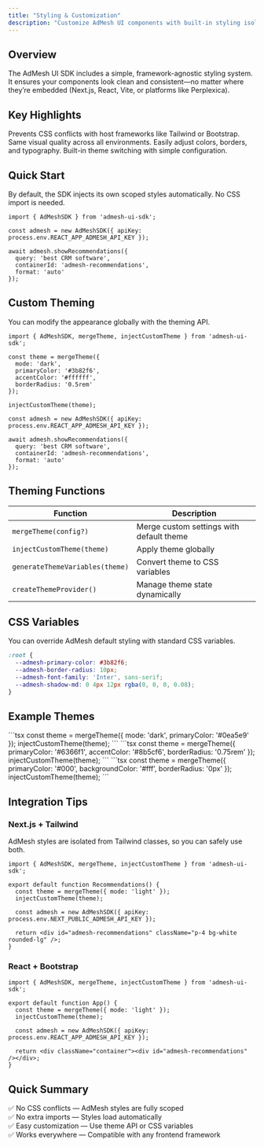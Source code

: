 ```yaml
---
title: "Styling & Customization"
description: "Customize AdMesh UI components with built-in styling isolation and theming options."
---
```


## Overview

The AdMesh UI SDK includes a simple, framework-agnostic styling system. It ensures your components look clean and consistent—no matter where they’re embedded (Next.js, React, Vite, or platforms like Perplexica).

## Key Highlights

<CardGroup cols={2}>
  <Card title="Style Isolation" icon="shield">
    Prevents CSS conflicts with host frameworks like Tailwind or Bootstrap.
  </Card>
  <Card title="Consistent Look" icon="layout">
    Same visual quality across all environments.
  </Card>
  <Card title="Custom Themes" icon="palette">
    Easily adjust colors, borders, and typography.
  </Card>
  <Card title="Light & Dark Modes" icon="sun">
    Built-in theme switching with simple configuration.
  </Card>
</CardGroup>

## Quick Start

By default, the SDK injects its own scoped styles automatically. No CSS import is needed.

```tsx
import { AdMeshSDK } from 'admesh-ui-sdk';

const admesh = new AdMeshSDK({ apiKey: process.env.REACT_APP_ADMESH_API_KEY });

await admesh.showRecommendations({
  query: 'best CRM software',
  containerId: 'admesh-recommendations',
  format: 'auto'
});
```

## Custom Theming

You can modify the appearance globally with the theming API.

```tsx
import { AdMeshSDK, mergeTheme, injectCustomTheme } from 'admesh-ui-sdk';

const theme = mergeTheme({
  mode: 'dark',
  primaryColor: '#3b82f6',
  accentColor: '#ffffff',
  borderRadius: '0.5rem'
});

injectCustomTheme(theme);

const admesh = new AdMeshSDK({ apiKey: process.env.REACT_APP_ADMESH_API_KEY });

await admesh.showRecommendations({
  query: 'best CRM software',
  containerId: 'admesh-recommendations',
  format: 'auto'
});
```

## Theming Functions

| Function | Description |
|-----------|-------------|
| `mergeTheme(config?)` | Merge custom settings with default theme |
| `injectCustomTheme(theme)` | Apply theme globally |
| `generateThemeVariables(theme)` | Convert theme to CSS variables |
| `createThemeProvider()` | Manage theme state dynamically |

## CSS Variables

You can override AdMesh default styling with standard CSS variables.

```css
:root {
  --admesh-primary-color: #3b82f6;
  --admesh-border-radius: 10px;
  --admesh-font-family: 'Inter', sans-serif;
  --admesh-shadow-md: 0 4px 12px rgba(0, 0, 0, 0.08);
}
```

## Example Themes

<AccordionGroup>
  <Accordion title="Dark Theme">
  ```tsx
  const theme = mergeTheme({ mode: 'dark', primaryColor: '#0ea5e9' });
  injectCustomTheme(theme);
  ```
  </Accordion>

  <Accordion title="Brand Theme">
  ```tsx
  const theme = mergeTheme({
    primaryColor: '#6366f1',
    accentColor: '#8b5cf6',
    borderRadius: '0.75rem'
  });
  injectCustomTheme(theme);
  ```
  </Accordion>

  <Accordion title="Minimal Theme">
  ```tsx
  const theme = mergeTheme({
    primaryColor: '#000',
    backgroundColor: '#fff',
    borderRadius: '0px'
  });
  injectCustomTheme(theme);
  ```
  </Accordion>
</AccordionGroup>

## Integration Tips

### Next.js + Tailwind

AdMesh styles are isolated from Tailwind classes, so you can safely use both.

```tsx
import { AdMeshSDK, mergeTheme, injectCustomTheme } from 'admesh-ui-sdk';

export default function Recommendations() {
  const theme = mergeTheme({ mode: 'light' });
  injectCustomTheme(theme);

  const admesh = new AdMeshSDK({ apiKey: process.env.NEXT_PUBLIC_ADMESH_API_KEY });

  return <div id="admesh-recommendations" className="p-4 bg-white rounded-lg" />;
}
```

### React + Bootstrap

```tsx
import { AdMeshSDK, mergeTheme, injectCustomTheme } from 'admesh-ui-sdk';

export default function App() {
  const theme = mergeTheme({ mode: 'light' });
  injectCustomTheme(theme);

  const admesh = new AdMeshSDK({ apiKey: process.env.REACT_APP_ADMESH_API_KEY });

  return <div className="container"><div id="admesh-recommendations" /></div>;
}
```

## Quick Summary

✅ No CSS conflicts — AdMesh styles are fully scoped  
✅ No extra imports — Styles load automatically  
✅ Easy customization — Use theme API or CSS variables  
✅ Works everywhere — Compatible with any frontend framework  
